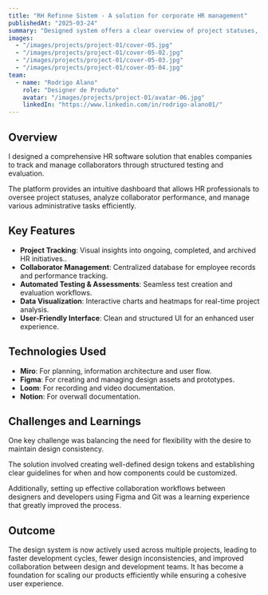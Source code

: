 ```yaml
---
title: "RH Refinne Sistem - A solution for corporate HR management"
publishedAt: "2025-03-24"
summary: "Designed system offers a clear overview of project statuses, employee assessments, and administrative data."
images:
  - "/images/projects/project-01/cover-05.jpg"
  - "/images/projects/project-01/cover-05-02.jpg"
  - "/images/projects/project-01/cover-05-03.jpg"
  - "/images/projects/project-01/cover-05-04.jpg"
team:
  - name: "Rodrigo Alano"
    role: "Designer de Produto"
    avatar: "/images/projects/project-01/avatar-06.jpg"
    linkedIn: "https://www.linkedin.com/in/rodrigo-alano01/"
---
```


## Overview

I designed a comprehensive HR software solution that enables companies to track and manage collaborators 
through structured testing and evaluation. 

The platform provides an intuitive dashboard that 
allows HR professionals to oversee project statuses, analyze collaborator performance, 
and manage various administrative tasks efficiently.
## Key Features

- **Project Tracking**: Visual insights into ongoing, completed, and archived HR initiatives..
- **Collaborator Management**: Centralized database for employee records and performance tracking.
- **Automated Testing & Assessments**:  Seamless test creation and evaluation workflows.
- **Data Visualization**: Interactive charts and heatmaps for real-time project analysis.
- **User-Friendly Interface**: Clean and structured UI for an enhanced user experience.

## Technologies Used

- **Miro**: For planning, information architecture and user flow.
- **Figma**: For creating and managing design assets and prototypes.
- **Loom**: For recording and video documentation.
- **Notion**: For overwall documentation.

## Challenges and Learnings

One key challenge was balancing the need for flexibility with the desire to 
maintain design consistency. 


The solution involved creating well-defined design 
tokens and establishing clear guidelines for when and how components could be 
customized. 


Additionally, setting up effective collaboration workflows between designers 
and developers using Figma and Git was a learning experience that greatly 
improved the process.

## Outcome

The design system is now actively used across multiple projects, leading to faster development cycles, fewer design inconsistencies, and improved collaboration between design and development teams. It has become a foundation for scaling our products efficiently while ensuring a cohesive user experience.